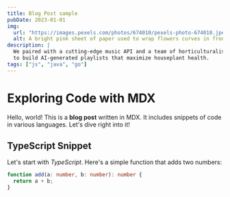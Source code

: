 ```yaml
---
title: Blog Post sample
pubDate: 2023-01-01
img:
  url: "https://images.pexels.com/photos/674010/pexels-photo-674010.jpeg"
  alt: A bright pink sheet of paper used to wrap flowers curves in front of rich blue background
description: |
  We paired with a cutting-edge music API and a team of horticulturalists
  to build AI-generated playlists that maximize houseplant health.
tags: ["js", "java", "go"]
---
```


# Exploring Code with MDX

Hello, world! This is a **blog post** written in MDX. It includes snippets of code in various languages. Let's dive right into it!

## TypeScript Snippet

Let's start with _TypeScript_. Here's a simple function that adds two numbers:

```ts
function add(a: number, b: number): number {
  return a + b;
}
```
